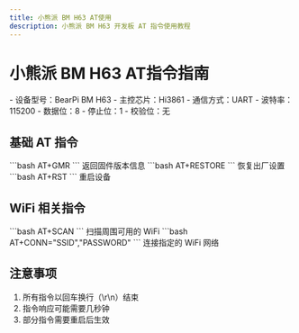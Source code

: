 ```yaml
---
title: 小熊派 BM H63 AT使用
description: 小熊派 BM H63 开发板 AT 指令使用教程
---
```



# 小熊派 BM H63 AT指令指南

<Card title="设备信息" icon="information">
  - 设备型号：BearPi BM H63
  - 主控芯片：Hi3861
  - 通信方式：UART
  - 波特率：115200
  - 数据位：8
  - 停止位：1
  - 校验位：无
</Card>

## 基础 AT 指令

<Tabs>
  <TabItem label="查询版本">
    ```bash
    AT+GMR
    ```
    返回固件版本信息
  </TabItem>

  <TabItem label="恢复出厂">
    ```bash
    AT+RESTORE
    ```
    恢复出厂设置
  </TabItem>

  <TabItem label="重启设备">
    ```bash
    AT+RST
    ```
    重启设备
  </TabItem>
</Tabs>

## WiFi 相关指令

<Tabs>
  <TabItem label="扫描WiFi">
    ```bash
    AT+SCAN
    ```
    扫描周围可用的 WiFi
  </TabItem>

  <TabItem label="连接WiFi">
    ```bash
    AT+CONN="SSID","PASSWORD"
    ```
    连接指定的 WiFi 网络
  </TabItem>
</Tabs>

## 注意事项

1. 所有指令以回车换行（\r\n）结束
2. 指令响应可能需要几秒钟
3. 部分指令需要重启后生效
